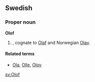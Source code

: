 ==Swedish==

===Proper noun===
'''Olof'''

# {{given name|male|lang=sv}}, cognate to [[Olaf]] and Norwegian [[Olav]].

====Related terms====
* [[Ola]], [[Olle]], [[Olov]]

[[sv:Olof]]